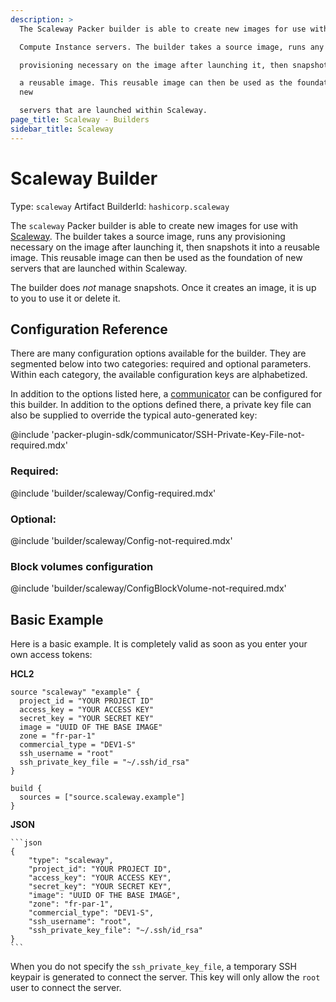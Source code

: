 ```yaml
---
description: >
  The Scaleway Packer builder is able to create new images for use with Scaleway

  Compute Instance servers. The builder takes a source image, runs any

  provisioning necessary on the image after launching it, then snapshots it into

  a reusable image. This reusable image can then be used as the foundation of
  new

  servers that are launched within Scaleway.
page_title: Scaleway - Builders
sidebar_title: Scaleway
---
```


# Scaleway Builder

Type: `scaleway`
Artifact BuilderId: `hashicorp.scaleway`

The `scaleway` Packer builder is able to create new images for use with
[Scaleway](https://www.scaleway.com). The builder takes a source image, runs
any provisioning necessary on the image after launching it, then snapshots it
into a reusable image. This reusable image can then be used as the foundation
of new servers that are launched within Scaleway.

The builder does _not_ manage snapshots. Once it creates an image, it is up to
you to use it or delete it.

## Configuration Reference

There are many configuration options available for the builder. They are
segmented below into two categories: required and optional parameters. Within
each category, the available configuration keys are alphabetized.

In addition to the options listed here, a
[communicator](/docs/templates/legacy_json_templates/communicator) can be configured for this
builder. In addition to the options defined there, a private key file
can also be supplied to override the typical auto-generated key:

@include 'packer-plugin-sdk/communicator/SSH-Private-Key-File-not-required.mdx'

### Required:

@include 'builder/scaleway/Config-required.mdx'

### Optional:

@include 'builder/scaleway/Config-not-required.mdx'

### Block volumes configuration

@include 'builder/scaleway/ConfigBlockVolume-not-required.mdx'

## Basic Example

Here is a basic example. It is completely valid as soon as you enter your own
access tokens:

**HCL2**

```hcl
source "scaleway" "example" {
  project_id = "YOUR PROJECT ID"
  access_key = "YOUR ACCESS KEY"
  secret_key = "YOUR SECRET KEY"
  image = "UUID OF THE BASE IMAGE"
  zone = "fr-par-1"
  commercial_type = "DEV1-S"
  ssh_username = "root"
  ssh_private_key_file = "~/.ssh/id_rsa"
}

build {
  sources = ["source.scaleway.example"]
}
```


**JSON**

    ```json
    {
        "type": "scaleway",
        "project_id": "YOUR PROJECT ID",
        "access_key": "YOUR ACCESS KEY",
        "secret_key": "YOUR SECRET KEY",
        "image": "UUID OF THE BASE IMAGE",
        "zone": "fr-par-1",
        "commercial_type": "DEV1-S",
        "ssh_username": "root",
        "ssh_private_key_file": "~/.ssh/id_rsa"
    }
    ```


When you do not specify the `ssh_private_key_file`, a temporary SSH keypair
is generated to connect the server. This key will only allow the `root` user to
connect the server.
